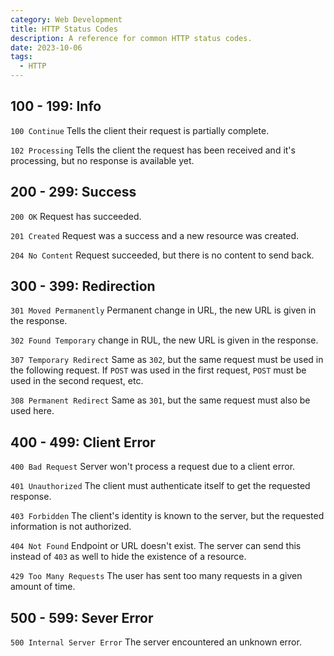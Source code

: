 ```yaml
---
category: Web Development
title: HTTP Status Codes
description: A reference for common HTTP status codes.
date: 2023-10-06
tags:
  - HTTP
---
```


## 100 - 199: Info
`100 Continue`
Tells the client their request is partially complete.

`102 Processing` Tells the client the request has been received and it's processing, but no response is available yet.

## 200 - 299: Success
`200 OK` Request has succeeded.

`201 Created` Request was a success and a new resource was created.

`204 No Content` Request succeeded, but there is no content to send back.

## 300 - 399: Redirection

`301 Moved Permanently` Permanent change in URL, the new URL is given in the response.

`302 Found Temporary` change in RUL, the new URL is given in the response.

`307 Temporary Redirect` Same as `302`, but the same request must be used in the following request. If `POST` was used in the first request, `POST` must be used in the second request, etc.

`308 Permanent Redirect` Same as `301`, but the same request must also be used here.

## 400 - 499: Client Error
`400 Bad Request` Server won't process a request due to a client error.

`401 Unauthorized` The client must authenticate itself to get the requested response.

`403 Forbidden` The client's identity is known to the server, but the requested information is not authorized.

`404 Not Found` Endpoint or URL doesn't exist. The server can send this instead of `403` as well to hide the existence of a resource.

`429 Too Many Requests` The user has sent too many requests in a given amount of time.

## 500 - 599: Sever Error
`500 Internal Server Error` The server encountered an unknown error.
